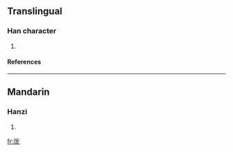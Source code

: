 {{see|龎|龐}}

==Translingual==
===Han character===
{{Han char|rn=27|rad=厂|as=05|sn=7|four=|canj=一戈大心 (MIKP)}}
# {{defn|Han|sort=厂05}}
====References====
{{Han ref|kx=0161.061|hdz=10069.261|uh=5390|ud=21392}}
----
==Mandarin==
===Hanzi===
{{cmn-hanzi|tra=龎|pin=[[páng]] (pang2)|wg=p'ang<sup>2</sup>}}
# {{defn|Mandarin}}

[[fr:厐]]